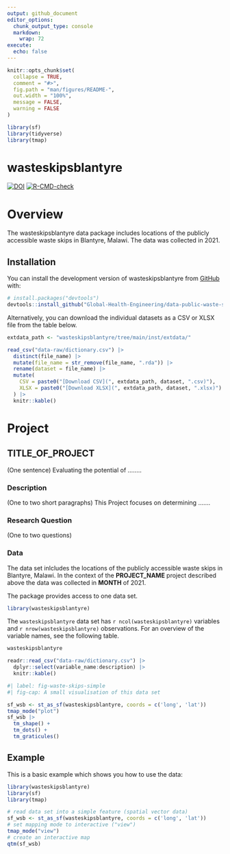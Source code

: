 ```yaml
---
output: github_document
editor_options: 
  chunk_output_type: console
  markdown: 
    wrap: 72
execute:
  echo: false
---
```


<!-- README.md is generated from README.Rmd. Please edit that file -->

```r
knitr::opts_chunk$set(
  collapse = TRUE,
  comment = "#>",
  fig.path = "man/figures/README-",
  out.width = "100%",
  message = FALSE,
  warning = FALSE
)

library(sf)
library(tidyverse)
library(tmap)
```

# wasteskipsblantyre

<!-- badges: start -->
[![DOI](https://zenodo.org/badge/483225869.svg)](https://zenodo.org/badge/latestdoi/483225869)
[![R-CMD-check](https://github.com/openwashdata/wasteskipsblantyre/actions/workflows/R-CMD-check.yaml/badge.svg)](https://github.com/openwashdata/wasteskipsblantyre/actions/workflows/R-CMD-check.yaml)
<!-- badges: end -->

# Overview

The wasteskipsblantyre data package includes locations of the publicly accessible waste skips in Blantyre, Malawi. The data was collected in 2021.

## Installation

You can install the development version of wasteskipsblantyre from [GitHub](https://github.com/) with:

```r
# install.packages("devtools")
devtools::install_github("Global-Health-Engineering/data-public-waste-skips-blantyre")
```

Alternatively, you can download the individual datasets as a CSV or XLSX
file from the table below.

```r

extdata_path <- "wasteskipsblantyre/tree/main/inst/extdata/"

read_csv("data-raw/dictionary.csv") |> 
  distinct(file_name) |> 
  mutate(file_name = str_remove(file_name, ".rda")) |> 
  rename(dataset = file_name) |> 
  mutate(
    CSV = paste0("[Download CSV](", extdata_path, dataset, ".csv)"),
    XLSX = paste0("[Download XLSX](", extdata_path, dataset, ".xlsx)")
  ) |> 
  knitr::kable()

```

# Project

## TITLE_OF_PROJECT

(One sentence) Evaluating the potential of ........

### Description

(One to two short paragraphs) This Project focuses on determining
.......

### Research Question

(One to two questions)

### Data

The data set inlcludes the locations of the publicly accessible waste skips in Blantyre, Malawi. In the context of the **PROJECT_NAME** project described above the data was collected in **MONTH** of 2021.

The package provides access to one data set.

```r
library(wasteskipsblantyre)
```

The `wasteskipsblantyre` data set has `r ncol(wasteskipsblantyre)` variables and `r nrow(wasteskipsblantyre)` observations. For an overview of the variable names, see the following table.  

```r
wasteskipsblantyre
```

```r
readr::read_csv("data-raw/dictionary.csv") |> 
  dplyr::select(variable_name:description) |> 
  knitr::kable()
```


```r
#| label: fig-waste-skips-simple
#| fig-cap: A small visualisation of this data set

sf_wsb <- st_as_sf(wasteskipsblantyre, coords = c('long', 'lat'))
tmap_mode("plot")
sf_wsb |> 
  tm_shape() +
  tm_dots() +
  tm_graticules()
```

## Example

This is a basic example which shows you how to use the data:

```r
library(wasteskipsblantyre)
library(sf)
library(tmap)

# read data set into a simple feature (spatial vector data)
sf_wsb <- st_as_sf(wasteskipsblantyre, coords = c('long', 'lat'))
# set mapping mode to interactive ("view")
tmap_mode("view")
# create an interactive map 
qtm(sf_wsb)
```
